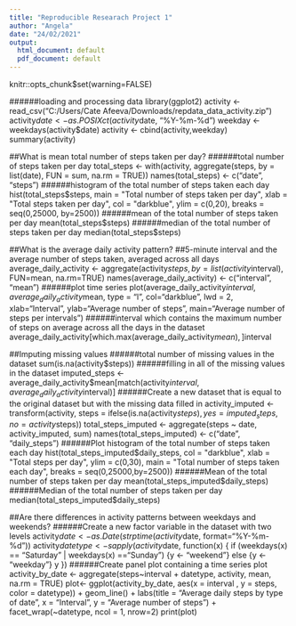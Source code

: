 ---
title: "Reproducible Researach Project 1"
author: "Angela"
date: "24/02/2021"
output:
  html_document: default
  pdf_document: default
---

knitr::opts_chunk$set(warning=FALSE)

######loading and processing data
library(ggplot2)
activity <- read_csv("C:/Users/Cate Afeeva/Downloads/repdata_data_activity.zip")
activity$date <- as.POSIXct(activity$date, "%Y-%m-%d")
weekday <- weekdays(activity$date)
activity <- cbind(activity,weekday)
summary(activity)

##What is mean total number of steps taken per day?
######total number of steps taken per day
total_steps <- with(activity, aggregate(steps, by = list(date), FUN = sum, na.rm = TRUE))
names(total_steps) <- c("date", "steps")
######histogram of the total number of steps taken each day
hist(total_steps$steps, main = "Total number of steps taken per day", xlab = "Total steps taken per day", col = "darkblue", ylim = c(0,20), breaks = seq(0,25000, by=2500))
######mean of the total number of steps taken per day
mean(total_steps$steps)
######median of the total number of steps taken per day
median(total_steps$steps)

##What is the average daily activity pattern?
##5-minute interval and the average number of steps taken, averaged across all days
average_daily_activity <- aggregate(activity$steps, by=list(activity$interval), FUN=mean, na.rm=TRUE)
names(average_daily_activity) <- c("interval", "mean")
######plot time series
plot(average_daily_activity$interval, average_daily_activity$mean, type = "l", col="darkblue", lwd = 2, xlab="Interval", ylab="Average number of steps", main="Average number of steps per intervals")
######interval which contains the maximum number of steps on average across all the days in the dataset
average_daily_activity[which.max(average_daily_activity$mean), ]$interval

##Imputing missing values
######total number of missing values in the dataset
sum(is.na(activity$steps))
######filling in all of the missing values in the dataset
imputed_steps <- average_daily_activity$mean[match(activity$interval, average_daily_activity$interval)]
######Create a new dataset that is equal to the original dataset but with the missing data filled in
activity_imputed <- transform(activity, steps = ifelse(is.na(activity$steps), yes = imputed_steps, no = activity$steps))
total_steps_imputed <- aggregate(steps ~ date, activity_imputed, sum)
names(total_steps_imputed) <- c("date", "daily_steps")
######Plot histogram of the total number of steps taken each day
hist(total_steps_imputed$daily_steps, col = "darkblue", xlab = "Total steps per day", ylim = c(0,30), main = "Total number of steps taken each day", breaks = seq(0,25000,by=2500))
######Mean of the total number of steps taken per day
mean(total_steps_imputed$daily_steps)
######Median of the total number of steps taken per day
median(total_steps_imputed$daily_steps)

##Are there differences in activity patterns between weekdays and weekends?
######Create a new factor variable in the dataset with two levels
activity$date <- as.Date(strptime(activity$date, format="%Y-%m-%d"))
activity$datetype <- sapply(activity$date, function(x) {
  if (weekdays(x) == "Saturday" | weekdays(x) =="Sunday") 
  {y <- "weekend"} else 
  {y <- "weekday"}
  y
})
######Create panel plot containing a time series plot
activity_by_date <- aggregate(steps~interval + datetype, activity, mean, na.rm = TRUE)
plot<- ggplot(activity_by_date, aes(x = interval , y = steps, color = datetype)) +
  geom_line() +
  labs(title = "Average daily steps by type of date", x = "Interval", y = "Average number of steps") +
  facet_wrap(~datetype, ncol = 1, nrow=2)
print(plot)





